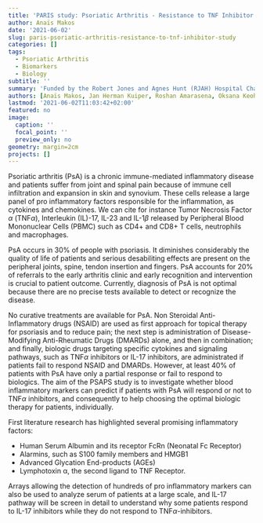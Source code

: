 ```yaml
---
title: 'PARIS study: Psoriatic Arthritis - Resistance to TNF Inhibitor Study'
author: Anaïs Makos
date: '2021-06-02'
slug: paris-psoriatic-arthritis-resistance-to-tnf-inhibitor-study
categories: []
tags:
  - Psoriatic Arthritis
  - Biomarkers
  - Biology
subtitle: ''
summary: 'Funded by the Robert Jones and Agnes Hunt (RJAH) Hospital Charitable Fund.'
authors: [Anaïs Makos, Jan Herman Kuiper, Roshan Amarasena, Oksana Keohe]
lastmod: '2021-06-02T11:03:42+02:00'
featured: no
image:
  caption: ''
  focal_point: ''
  preview_only: no
geometry: margin=2cm
projects: []
---
```

Psoriatic arthritis (PsA) is a chronic immune-mediated inflammatory disease
and patients suffer from joint and spinal pain because of immune cell
infiltration and expansion in skin and synovium. These cells release a large
panel of pro inflammatory factors responsible for the inflammation, as
cytokines and chemokines. We can cite for instance Tumor Necrosis Factor $α$
(TNF$α$), Interleukin (IL)-17, IL-23 and IL-1$β$ released by Peripheral
Blood Mononuclear Cells (PBMC) such as CD4+ and CD8+ T cells, neutrophils and
macrophages.

PsA occurs in 30% of people with psoriasis. It diminishes considerably the
quality of life of patients and serious desabiliting effects are present on
the peripheral joints, spine, tendon insertion and fingers. PsA accounts for
20% of referrals to the early arthritis clinic and early recognition and
intervention is crucial to patient outcome. Currently, diagnosis of PsA is
not optimal because there are no precise tests available to detect or
recognize the disease.

No curative treatments are available for PsA. Non Steroidal Anti-Inflammatory
drugs (NSAID) are used as first approach for topical therapy for psoriasis
and to reduce pain; the next step is administration of Disease-Modifying
Anti-Rheumatic Drugs (DMARDs) alone, and then in combination; and finally,
biologic drugs targeting specific cytokines and signaling pathways, such as
TNF$α$ inhibitors or IL-17 inhibitors, are administrated if patients fail to
respond NSAID and DMARDs. However, at least 40% of patients with PsA have
only a partial response or fail to respond to biologics.
The aim of the PSAPS study is to investigate whether blood inflammatory
markers can predict if patients with PsA will respond or not to TNF$α$
inhibitors, and consequently to help choosing the optimal biologic therapy
for patients, individually.

First literature research has highlighted several promising inflammatory
factors:

- Human Serum Albumin and its receptor FcRn (Neonatal Fc Receptor)
- Alarmins, such as S100 family members and HMGB1
- Advanced Glycation End-products (AGEs)
- Lymphotoxin α, the second ligand to TNF Receptor.

Arrays allowing the detection of hundreds of pro inflammatory markers can
also be used to analyze serum of patients at a large scale, and IL-17 pathway
will be screen in detail to understand why some patients respond to IL-17
inhibitors while they do not respond to TNF$α$-inhibitors.
